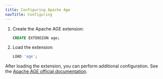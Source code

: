```yaml
---
title: Configuring Apache Age
navTitle: Configuring
---
```


1. Create the Apache AGE extension:
   
   ```sql
   CREATE EXTENSION age;
   ```
   

2. Load the extension:

   ```sql
   LOAD 'age';
   ```


After loading the extension, you can perform additional configuration. See the [Apache AGE official documentation](https://age.apache.org/age-manual/master/intro/setup.html#post-installation-setup).